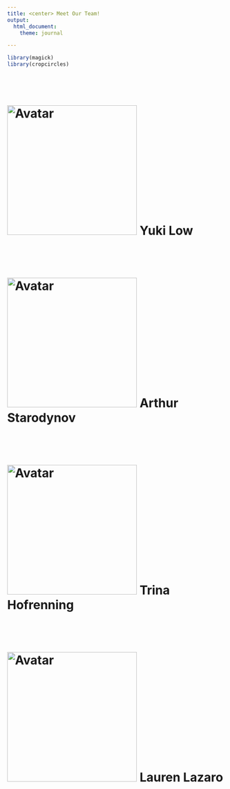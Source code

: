 ```yaml
---
title: <center> Meet Our Team!
output: 
  html_document:
    theme: journal

---
```


```r
library(magick)
library(cropcircles)
```

<br></br>

# <img src="pictures/yukilow.png" alt="Avatar" width="300" height="300"> Yuki Low 

<br></br>

# <img src="pictures/arthur.png" alt="Avatar" width="300" height="300"> Arthur Starodynov

<br></br>

# <img src="pictures/trinaaa.png" alt="Avatar" width="300" height="300" > Trina Hofrenning

<br></br>

# <img src="pictures/IMG_0328.jpeg" alt="Avatar" width="300" height="300"> Lauren Lazaro 




